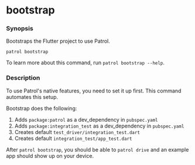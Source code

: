 # bootstrap

### Synopsis

Bootstraps the Flutter project to use Patrol.

```
patrol bootstrap
```

To learn more about this command, run `patrol bootstrap --help`.

### Description

To use Patrol's native features, you need to set it up first. This command
automates this setup.

Bootstrap does the following:

1. Adds `package:patrol` as a dev_dependency in `pubspec.yaml`
1. Adds `package:integration_test` as a dev_dependency in `pubspec.yaml`
1. Creates default `test_driver/integration_test.dart`
1. Creates default `integration_test/app_test.dart`

After `patrol bootstrap`, you should be able to `patrol drive` and an example
app should show up on your device.
